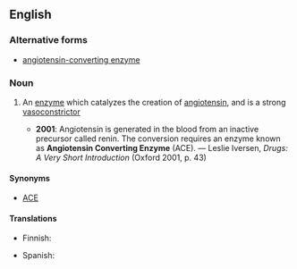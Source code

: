 ==English==

===Alternative forms===
* [[angiotensin-converting enzyme]]

===Noun===
{{en-noun|head=[[angiotensin]] [[converting]] [[enzyme]]}}

# {{context|biochemistry|lang=en}} An [[enzyme]] which catalyzes the creation of [[angiotensin]], and is a strong [[vasoconstrictor]]
#* '''2001''': Angiotensin is generated in the blood from an inactive precursor called renin.  The conversion requires an enzyme known as '''Angiotensin Converting Enzyme''' (ACE). — Leslie Iversen, ''Drugs: A Very Short Introduction'' (Oxford 2001, p. 43)

====Synonyms====
* {{gloss|abbreviation}} [[ACE]]

====Translations====
{{trans-top|enzyme}}
* Finnish: {{t-|fi|angiotensiinikonvertaasin estäjä}}
{{trans-mid}}
* Spanish: {{t-|es|enzima convertidora de angiotensina|f}}
{{trans-bottom}}